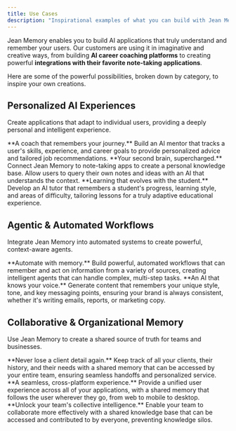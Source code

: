 ```yaml
---
title: Use Cases
description: "Inspirational examples of what you can build with Jean Memory."
---
```


Jean Memory enables you to build AI applications that truly understand and remember your users. Our customers are using it in imaginative and creative ways, from building **AI career coaching platforms** to creating powerful **integrations with their favorite note-taking applications**.

Here are some of the powerful possibilities, broken down by category, to inspire your own creations.

## Personalized AI Experiences

Create applications that adapt to individual users, providing a deeply personal and intelligent experience.

<Card title="AI Career Coach" icon="rocket">
  **A coach that remembers your journey.** Build an AI mentor that tracks a user's skills, experience, and career goals to provide personalized advice and tailored job recommendations.
</Card>

<Card title="Personalized Note-Taking" icon="book">
  **Your second brain, supercharged.** Connect Jean Memory to note-taking apps to create a personal knowledge base. Allow users to query their own notes and ideas with an AI that understands the context.
</Card>

<Card title="Adaptive AI Tutors" icon="book">
  **Learning that evolves with the student.** Develop an AI tutor that remembers a student's progress, learning style, and areas of difficulty, tailoring lessons for a truly adaptive educational experience.
</Card>

## Agentic & Automated Workflows

Integrate Jean Memory into automated systems to create powerful, context-aware agents.

<Card title="Agentic Memory with n8n" icon="code">
  **Automate with memory.** Build powerful, automated workflows that can remember and act on information from a variety of sources, creating intelligent agents that can handle complex, multi-step tasks.
</Card>

<Card title="Programmatic Content Creation" icon="code">
  **An AI that knows your voice.** Generate content that remembers your unique style, tone, and key messaging points, ensuring your brand is always consistent, whether it's writing emails, reports, or marketing copy.
</Card>

## Collaborative & Organizational Memory

Use Jean Memory to create a shared source of truth for teams and businesses.

<Card title="Long-Term Client Memory" icon="rocket">
  **Never lose a client detail again.** Keep track of all your clients, their history, and their needs with a shared memory that can be accessed by your entire team, ensuring seamless handoffs and personalized service.
</Card>

<Card title="Working Memory Across Platforms" icon="rocket">
  **A seamless, cross-platform experience.** Provide a unified user experience across all of your applications, with a shared memory that follows the user wherever they go, from web to mobile to desktop.
</Card>

<Card title="Shared Memory for Coworkers" icon="book">
  **Unlock your team's collective intelligence.** Enable your team to collaborate more effectively with a shared knowledge base that can be accessed and contributed to by everyone, preventing knowledge silos.
</Card>
